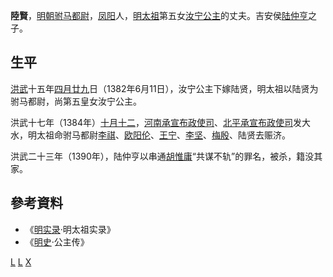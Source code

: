 '''陸賢'''，[[明朝|明朝]][[驸马都尉|驸马都尉]]，[[凤阳|凤阳]]人，[[明太祖|明太祖]]第五女[[汝宁公主|汝宁公主]]的丈夫。吉安侯[[陆仲亨|陆仲亨]]之子。

==生平==

[[洪武|洪武]]十五年[[四月廿九|四月廿九]]日（1382年6月11日），汝宁公主下嫁陆贤，明太祖以陆贤为驸马都尉，尚第五皇女汝宁公主。

洪武十七年（1384年）[[十月十二|十月十二]]，[[河南承宣布政使司|河南承宣布政使司]]、[[北平承宣布政使司|北平承宣布政使司]]发大水，明太祖命驸马都尉[[李祺|李祺]]、[[欧阳伦|欧阳伦]]、[[王寧_(明朝)|王宁]]、[[李堅_(駙馬都尉)|李坚]]、[[梅殷|梅殷]]、陆贤去赈济。

洪武二十三年（1390年），陆仲亨以串通[[胡惟庸|胡惟庸]]“共谋不轨”的罪名，被杀，籍没其家。

== 參考資料 ==
* 《[[明实录|明实录]]·明太祖实录》
* 《[[明史|明史]]·公主传》

{{明朝人物小作品}}

[[Category:明朝驸马都尉|L]]
[[Category:凤阳人|L]]
[[Category:陆姓|X]]